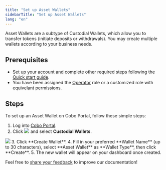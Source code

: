 ```yaml
---
title: "Set up Asset Wallets"
sidebarTitle: "Set up Asset Wallets"
lang: "en"
---
```


Asset Wallets are a subtype of Custodial Wallets, which allow you to transfer tokens (initiate deposits or withdrawals). You may create multiple wallets according to your business needs.

## Prerequisites

- Set up your account and complete other required steps following the [Quick start guide](/en/portal/quick-start-guide).
- You have been assigned the [Operator](/en/portal/organization/roles-and-permissions) role or a customized role with equivelant permissions.

## Steps

To set up an Asset Wallet on Cobo Portal, follow these simple steps:

1. Log into [Cobo Portal](https://portal.cobo.com/login).
2. Click <img src="/en/images/custodial-wallet/wallet-icon.svg" className="icon"/> and select **Custodial Wallets**.

<img src="/en/images/custodial-wallet/custodial-wallet-dashboard.png" className="screenshot_full_screen"/>
3. Click **Create Wallet**.
4. Fill in your preferred **Wallet Name** (up to 30 characters), select **Asset Wallet** as **Wallet Type**, then click **Create**.
5. The new wallet will appear on your dashboard once created.

<Tip>Feel free to [share your feedback](https://forms.zohopublic.com/cobo/form/DocumentFeedbackForm/formperma/QvLOhxJv1_JMsJ-1dleZ8Itb_7rzN-LtgvsDdxosoVI?referrername=manuals) to improve our documentation!</Tip>